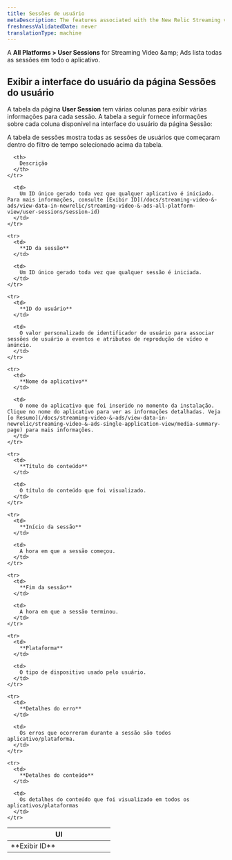 ```yaml
---
title: Sessões de usuário
metaDescription: The features associated with the New Relic Streaming video & ads.
freshnessValidatedDate: never
translationType: machine
---
```


A **All Platforms &gt; User Sessions** for Streaming Video &amp;amp; Ads lista todas as sessões em todo o aplicativo.

## Exibir a interface do usuário da página Sessões do usuário

A tabela da página **User Session** tem várias colunas para exibir várias informações para cada sessão. A tabela a seguir fornece informações sobre cada coluna disponível na interface do usuário da página Sessão:

<Callout variant="important">
  A tabela de sessões mostra todas as sessões de usuários que começaram dentro do filtro de tempo selecionado acima da tabela.
</Callout>

<table>
  <thead>
    <tr>
      <th width="50%">
        UI
      </th>

      <th>
        Descrição
      </th>
    </tr>
  </thead>

  <tbody>
    <tr>
      <td>
        **Exibir ID**
      </td>

      <td>
        Um ID único gerado toda vez que qualquer aplicativo é iniciado. Para mais informações, consulte [Exibir ID](/docs/streaming-video-&-ads/view-data-in-newrelic/streaming-video-&-ads-all-platform-view/user-sessions/session-id)
      </td>
    </tr>

    <tr>
      <td>
        **ID da sessão**
      </td>

      <td>
        Um ID único gerado toda vez que qualquer sessão é iniciada.
      </td>
    </tr>

    <tr>
      <td>
        **ID do usuário**
      </td>

      <td>
        O valor personalizado de identificador de usuário para associar sessões de usuário a eventos e atributos de reprodução de vídeo e anúncio.
      </td>
    </tr>

    <tr>
      <td>
        **Nome do aplicativo**
      </td>

      <td>
        O nome do aplicativo que foi inserido no momento da instalação. Clique no nome do aplicativo para ver as informações detalhadas. Veja [o Resumo](/docs/streaming-video-&-ads/view-data-in-newrelic/streaming-video-&-ads-single-application-view/media-summary-page) para mais informações.
      </td>
    </tr>

    <tr>
      <td>
        **Título do conteúdo**
      </td>

      <td>
        O título do conteúdo que foi visualizado.
      </td>
    </tr>

    <tr>
      <td>
        **Início da sessão**
      </td>

      <td>
        A hora em que a sessão começou.
      </td>
    </tr>

    <tr>
      <td>
        **Fim da sessão**
      </td>

      <td>
        A hora em que a sessão terminou.
      </td>
    </tr>

    <tr>
      <td>
        **Plataforma**
      </td>

      <td>
        O tipo de dispositivo usado pelo usuário.
      </td>
    </tr>

    <tr>
      <td>
        **Detalhes do erro**
      </td>

      <td>
        Os erros que ocorreram durante a sessão são todos aplicativo/plataforma.
      </td>
    </tr>

    <tr>
      <td>
        **Detalhes do conteúdo**
      </td>

      <td>
        Os detalhes do conteúdo que foi visualizado em todos os aplicativos/plataformas
      </td>
    </tr>
  </tbody>
</table>